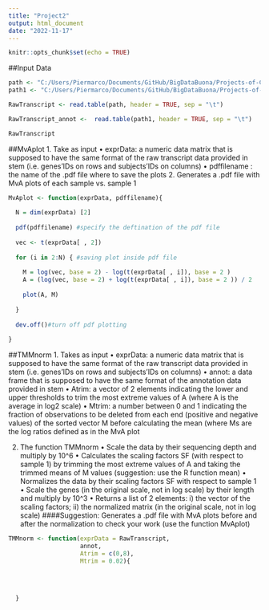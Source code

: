```yaml
---
title: "Project2"
output: html_document
date: "2022-11-17"
---
```

```r
knitr::opts_chunk$set(echo = TRUE)

```
##Input Data 
```r
path <- "C:/Users/Piermarco/Documents/GitHub/BigDataBuona/Projects-of-Computational-Genomics/Project2/raw_trascr_count.txt"
path1 <- "C:/Users/Piermarco/Documents/GitHub/BigDataBuona/Projects-of-Computational-Genomics/Project2/raw_trascr_count_annot.txt"

RawTranscript <- read.table(path, header = TRUE, sep = "\t")

RawTranscript_annot <-  read.table(path1, header = TRUE, sep = "\t")

RawTranscript
```


##MvAplot
1. Take as input 
  • exprData: a numeric data matrix that is supposed to have the same format of the raw transcript 
    data provided in stem (i.e. genes’IDs on rows and subjects’IDs on columns)
  • pdffilename : the name of the .pdf file where to save the plots
2. Generates a .pdf file with MvA plots of each sample vs. sample 1

```r

MvAplot <- function(exprData, pdffilename){
  
  N = dim(exprData) [2]
  
  pdf(pdffilename) #specify the deftination of the pdf file 
  
  vec <- t(exprData[ , 2])
  
  for (i in 2:N) { #saving plot inside pdf file 
    
    M = log(vec, base = 2) - log(t(exprData[ , i]), base = 2 )
    A = (log(vec, base = 2) + log(t(exprData[ , i]), base = 2 )) / 2
    
    plot(A, M)
    
  }
  
  dev.off()#turn off pdf plotting
  
}
```
##TMMnorm
1. Takes as input 
  • exprData: a numeric data matrix that is supposed to have     the same format of the raw transcript 
    data provided in stem (i.e. genes’IDs on rows and            subjects’IDs on columns)
  • annot: a data frame that is supposed to have the same        format of the annotation data provided in 
    stem
  • Atrim: a vector of 2 elements indicating the lower and       upper thresholds to trim the most extreme 
    values of A (where A is the average in log2 scale) 
  • Mtrim: a number between 0 and 1 indicating the fraction    of observations to be deleted from each 
  end (positive and negative values) of the sorted vector M    before calculating the mean (where Ms
  are the log ratios defined as in the MvA plot
  
2. The function TMMnorm
  • Scale the data by their sequencing depth and multiply by 10^6
  • Calculates the scaling factors SF (with respect to sample     1) by trimming the most extreme values of 
    A and taking the trimmed means of M values (suggestion:        use the R function mean)
  • Normalizes the data by their scaling factors SF with         respect to sample 1
  • Scale the genes (in the original scale, not in log scale)     by their length and multiply by 10^3
  • Returns a list of 2 elements: i) the vector of the           scaling factors; ii) the normalized matrix (in the 
    original scale, not in log scale)
####Suggestion: Generates a .pdf file with MvA plots before      and after the normalization to check your work (use the function MvAplot)

```r
TMMnorm <- function(exprData = RawTranscript,
                    annot,
                    Atrim = c(0,8),
                    Mtrim = 0.02){
  
  
  
  
  }
```

